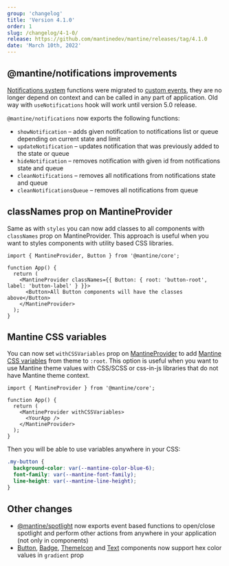 ```yaml
---
group: 'changelog'
title: 'Version 4.1.0'
order: 1
slug: /changelog/4-1-0/
release: https://github.com/mantinedev/mantine/releases/tag/4.1.0
date: 'March 10th, 2022'
---
```



## @mantine/notifications improvements

[Notifications system](https://mantine.dev/others/notifications/) functions were migrated to
[custom events](https://developer.mozilla.org/en-US/docs/Web/Events/Creating_and_triggering_events),
they are no longer depend on context and can be called in any part of application.
Old way with `useNotifications` hook will work until version 5.0 release.

`@mantine/notifications` now exports the following functions:

- `showNotification` – adds given notification to notifications list or queue depending on current state and limit
- `updateNotification` – updates notification that was previously added to the state or queue
- `hideNotification` – removes notification with given id from notifications state and queue
- `cleanNotifications` – removes all notifications from notifications state and queue
- `cleanNotificationsQueue` – removes all notifications from queue

<Demo data={NotificationsDemos.base} />

## classNames prop on MantineProvider

Same as with `styles` you can now add classes to all components with `classNames` prop on MantineProvider.
This approach is useful when you want to styles components with utility based CSS libraries.

```tsx
import { MantineProvider, Button } from '@mantine/core';

function App() {
  return (
    <MantineProvider classNames={{ Button: { root: 'button-root', label: 'button-label' } }}>
      <Button>All Button components will have the classes above</Button>
    </MantineProvider>
  );
}
```

## Mantine CSS variables

You can now set `withCSSVariables` prop on [MantineProvider](https://mantine.dev/theming/mantine-provider/) to add
[Mantine CSS variables](https://mantine.dev/theming/mantine-provider/#mantine-css-variables) from theme to `:root`.
This option is useful when you want to use Mantine theme values with CSS/SCSS or css-in-js libraries that do not have Mantine theme context.

```tsx
import { MantineProvider } from '@mantine/core';

function App() {
  return (
    <MantineProvider withCSSVariables>
      <YourApp />
    </MantineProvider>
  );
}
```

Then you will be able to use variables anywhere in your CSS:

```css
.my-button {
  background-color: var(--mantine-color-blue-6);
  font-family: var(--mantine-font-family);
  line-height: var(--mantine-line-height);
}
```

## Other changes

- [@mantine/spotlight](https://mantine.dev/others/spotlight/) now exports event based functions to open/close spotlight and perform other actions from anywhere in your application (not only in components)
- [Button](https://mantine.dev/core/button/), [Badge](https://mantine.dev/core/badge/), [ThemeIcon](https://mantine.dev/core/theme-icon/) and [Text](https://mantine.dev/core/text/) components now support hex color values in `gradient` prop
